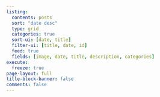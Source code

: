 ```yaml
---
listing:
  contents: posts
  sort: "date desc"
  type: grid
  categories: true
  sort-ui: [date, title]
  filter-ui: [title, date, id]
  feed: true
  fields: [image, date, title, description, categories]
execute:
  freeze: true
page-layout: full
title-block-banner: false
comments: false
---
```

